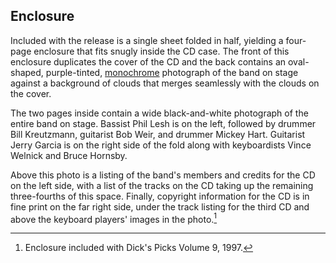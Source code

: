 
== Enclosure ==
Included with the release is a single sheet folded in half, yielding a four-page enclosure that fits snugly inside the CD case. The front of this enclosure duplicates the cover of the CD and the back contains an oval-shaped, purple-tinted, [[monochrome]] photograph of the band on stage against a background of clouds that merges seamlessly with the clouds on the cover.

The two pages inside contain a wide black-and-white photograph of the entire band on stage. Bassist Phil Lesh is on the left, followed by drummer Bill Kreutzmann, guitarist Bob Weir, and drummer Mickey Hart.  Guitarist Jerry Garcia is on the right side of the fold along with keyboardists Vince Welnick and Bruce Hornsby.

Above this photo is a listing of the band's members and credits for the CD on the left side, with a list of the tracks on the CD taking up the remaining three-fourths of this space.  Finally, copyright information for the CD is in fine print on the far right side, under the track listing for the third CD and above the keyboard players' images in the photo.<ref>Enclosure included with Dick's Picks Volume 9, 1997.</ref>

